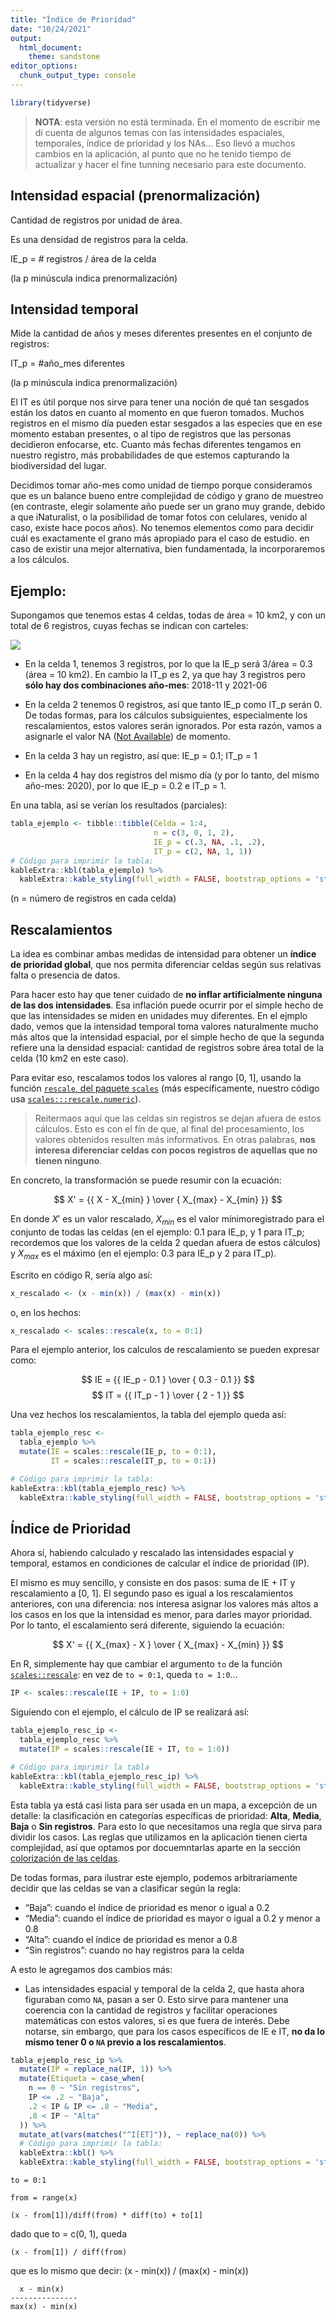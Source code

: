 ```yaml
---
title: "Índice de Prioridad"
date: "10/24/2021"
output: 
  html_document: 
    theme: sandstone
editor_options: 
  chunk_output_type: console
---
```


```r
library(tidyverse)
```


> **NOTA**: esta versión no está terminada. En el momento de escribir me dí cuenta de algunos temas con las intensidades espaciales, temporales, índice de prioridad y los NAs... Eso llevó a muchos cambios en la aplicación, al punto que no he tenido tiempo de actualizar y hacer el fine tunning necesario para este documento.

## Intensidad espacial (prenormalización)

Cantidad de registros por unidad de área.

Es una densidad de registros para la celda.

IE_p = # registros / área de la celda

(la p minúscula indica prenormalización)

## Intensidad temporal

Mide la cantidad de años y meses diferentes presentes en el conjunto de registros:

IT_p = #año_mes diferentes

(la p minúscula indica prenormalización)

El IT es útil porque nos sirve para tener una noción de qué tan sesgados están los datos en cuanto al momento en que fueron tomados. Muchos registros en el mismo día pueden estar sesgados a las especies que en ese momento estaban presentes, o al tipo de registros que las personas decidieron enfocarse, etc. Cuanto más fechas diferentes tengamos en nuestro registro, más probabilidades de que estemos capturando la biodiversidad del lugar.

Decidimos tomar año-mes como unidad de tiempo porque consideramos que es un balance bueno entre complejidad de código y grano de muestreo (en contraste, elegir solamente año puede ser un grano muy grande, debido a que iNaturalist, o la posibilidad de tomar fotos con celulares, venido al caso, existe hace pocos años). No tenemos elementos como para decidir cuál es exactamente el grano más apropiado para el caso de estudio. en caso de existir una mejor alternativa, bien fundamentada, la incorporaremos a los cálculos.

## Ejemplo:

Supongamos que tenemos estas 4 celdas, todas de área = 10 km2, y con un total de 6 registros, cuyas fechas se indican con carteles:

![](intensity.svg)

- En la celda 1, tenemos 3 registros, por lo que la IE_p será 3/área = 0.3 (área = 10 km2). En cambio la IT_p es 2, ya que hay 3 registros pero **sólo hay dos combinaciones año-mes**: 2018-11 y 2021-06

- En la celda 2 tenemos 0 registros, así que tanto IE_p como IT_p serán 0. De todas formas, para los cálculos subsiguientes, especialmente los rescalamientos, estos valores serán ignorados. Por esta razón, vamos a asignarle el valor NA ([Not Available](https://www.rdocumentation.org/packages/base/versions/3.6.2/topics/NA)) de momento.

- En la celda 3 hay un registro, así que: IE_p = 0.1; IT_p = 1

- En la celda 4 hay dos registros del mismo día (y por lo tanto, del mismo año-mes: 2020), por lo que IE_p = 0.2 e IT_p = 1.

En una tabla, así se verían los resultados (parciales):

```r
tabla_ejemplo <- tibble::tibble(Celda = 1:4,
                                n = c(3, 0, 1, 2), 
                                IE_p = c(.3, NA, .1, .2),
                                IT_p = c(2, NA, 1, 1))
# Código para imprimir la tabla:
kableExtra::kbl(tabla_ejemplo) %>%
  kableExtra::kable_styling(full_width = FALSE, bootstrap_options = 'striped')
```

(n = número de registros en cada celda)

## Rescalamientos

La idea es combinar ambas medidas de intensidad para obtener un **índice de prioridad global**, que nos permita diferenciar celdas según sus relativas falta o presencia de datos.

Para hacer esto hay que tener cuidado de **no inflar artificialmente ninguna de las dos intensidades**. Esa inflación puede ocurrir por el simple hecho de que las intensidades se miden en unidades muy diferentes. En el ejmplo dado, vemos que la intensidad temporal toma valores naturalmente mucho más altos que la intensidad espacial, por el simple hecho de que la segunda refiere una la densidad espacial: cantidad de registros sobre área total de la celda (10 km2 en este caso).

Para evitar eso, rescalamos todos los valores al rango [0, 1], usando la función [`rescale`, del paquete `scales`](https://scales.r-lib.org/reference/rescale.html) (más específicamente, nuestro código usa [`scales:::rescale.numeric`](https://github.com/r-lib/scales/blob/9c5a00d66d3536e17f130abf50af9c3a61e1059d/R/bounds.r#L21)).

> Reitermaos aquí que las celdas sin registros se dejan afuera de estos cálculos. Esto es con el fín de que, al final del procesamiento, los valores obtenidos resulten más informativos. En otras palabras, **nos interesa diferenciar celdas con pocos registros de aquellas que no tienen ninguno**.

En concreto, la transformación se puede resumir con la ecuación:

$$ X' = {{ X - X_{min} } \over { X_{max} - X_{min} }} $$

En donde $X'$ es un valor rescalado, $X_{min}$ es el valor mínimoregistrado para el conjunto de todas las celdas (en el ejemplo: 0.1 para IE_p, y 1 para IT_p; recordemos que los valores de la celda 2 quedan afuera de estos cálculos) y $X_{max}$ es el máximo (en el ejemplo: 0.3 para IE_p y 2 para IT_p).

Escrito en código R, sería algo así:

```r
x_rescalado <- (x - min(x)) / (max(x) - min(x))
```

o, en los hechos:

```r
x_rescalado <- scales::rescale(x, to = 0:1)
```

Para el ejemplo anterior, los calculos de rescalamiento se pueden expresar como:

$$ IE = {{ IE_p - 0.1 } \over { 0.3 - 0.1 }} $$
$$ IT = {{ IT_p - 1 } \over { 2 - 1 }} $$

Una vez hechos los rescalamientos, la tabla del ejemplo queda así:

```r
tabla_ejemplo_resc <- 
  tabla_ejemplo %>% 
  mutate(IE = scales::rescale(IE_p, to = 0:1),
         IT = scales::rescale(IT_p, to = 0:1))

# Código para imprimir la tabla:
kableExtra::kbl(tabla_ejemplo_resc) %>%
  kableExtra::kable_styling(full_width = FALSE, bootstrap_options = 'striped')

```

## Índice de Prioridad

Ahora sí, habiendo calculado y rescalado las intensidades espacial y temporal, estamos en condiciones de calcular el índice de prioridad (IP).

El mismo es muy sencillo, y consiste en dos pasos: suma de IE + IT y rescalamiento a [0, 1]. El segundo paso es igual a los rescalamientos anteriores, con una diferencia: nos interesa asignar los valores más altos a los casos en los que la intensidad es menor, para darles mayor prioridad. Por lo tanto, el escalamiento será diferente, siguiendo la ecuación: 

$$ X' = {{ X_{max} - X } \over { X_{max} - X_{min} }} $$

En R, simplemente hay que cambiar el argumento `to` de la función [`scales::rescale`](https://scales.r-lib.org/reference/rescale.html): en vez de `to = 0:1`, queda `to = 1:0`...

```r
IP <- scales::rescale(IE + IP, to = 1:0)
```

Siguiendo con el ejemplo, el cálculo de IP se realizará así:

```r
tabla_ejemplo_resc_ip <- 
  tabla_ejemplo_resc %>% 
  mutate(IP = scales::rescale(IE + IT, to = 1:0))

# Código para imprimir la tabla
kableExtra::kbl(tabla_ejemplo_resc_ip) %>%
  kableExtra::kable_styling(full_width = FALSE, bootstrap_options = 'striped')
```

Esta tabla ya está casi lista para ser usada en un mapa, a excepción de un detalle: la clasificación en categorías específicas de prioridad: **Alta**, **Media**, **Baja** o **Sin registros**. Para esto lo que necesitamos una regla que sirva para dividir los casos. Las reglas que utilizamos en la aplicación tienen cierta complejidad, así que optamos por docuemntarlas aparte en la sección [colorización de las celdas](colorizacion_celdas.Rmd).

De todas formas, para ilustrar este ejemplo, podemos arbitrariamente decidir que las celdas se van a clasificar según la regla:

- "Baja": cuando el índice de prioridad es menor o igual a 0.2
- "Media": cuando el índice de prioridad es mayor o igual a 0.2 y menor a 0.8
- "Alta": cuando el índice de prioridad es menor a 0.8
- "Sin registros": cuando no hay registros para la celda

A esto le agregamos dos cambios más:

- Las intensidades espacial y temporal de la celda 2, que hasta ahora figuraban como `NA`, pasan a ser 0. Esto sirve para mantener una coerencia con la cantidad de registros y facilitar operaciones matemáticas con estos valores, si es que fuera de interés. Debe notarse, sin embargo, que para los casos específicos de IE e IT, **no da lo mismo tener 0 o `NA` previo a los rescalamientos**.

```r
tabla_ejemplo_resc_ip %>%
  mutate(IP = replace_na(IP, 1)) %>%
  mutate(Etiqueta = case_when(
    n == 0 ~ "Sin registros",
    IP <= .2 ~ "Baja",
    .2 < IP & IP <= .8 ~ "Media",
    .8 < IP ~ "Alta"
  )) %>% 
  mutate_at(vars(matches("^I[ET]")), ~ replace_na(0)) %>% 
  # Código para imprimir la tabla:
  kableExtra::kbl() %>%
  kableExtra::kable_styling(full_width = FALSE, bootstrap_options = 'striped')
```



```
to = 0:1

from = range(x)

(x - from[1])/diff(from) * diff(to) + to[1]
```

dado que to = c(0, 1), queda

```
(x - from[1]) / diff(from)
```

que es lo mismo que decir: (x - min(x)) / (max(x) - min(x))

```
  x - min(x)
---------------
max(x) - min(x)
```
